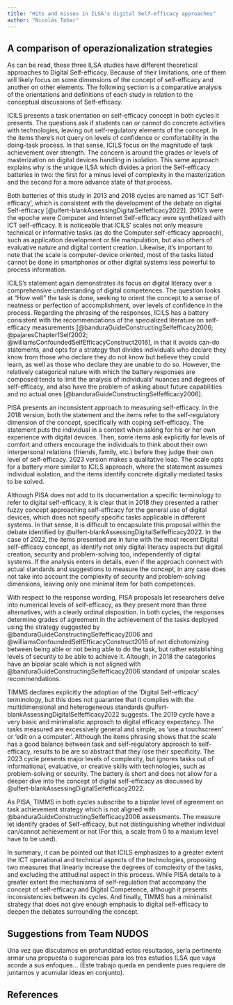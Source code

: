 ```yaml
---
title: "Hits and misses in ILSA's digital Self-efficacy approaches"
author: "Nicolás Tobar"
---
```


## A comparison of operazionalization strategies

As can be read, these three ILSA studies have different theoretical approaches to Digital Self-efficacy. Because of their limitations, one of them will likely focus on some dimensions of the concept of self-efficacy and another on other elements. The following section is a comparative analysis of the orientations and definitions of each study in relation to the conceptual discussions of Self-efficacy.

ICILS presents a task orientation on self-efficacy concept in both cycles it presents. The questions ask if students can or cannot do concrete activities with technologies, leaving out self-regulatory elements of the concept. In the items there's not query on levels of confidence or comfortability in the doing-task process. In that sense, ICILS focus on the magnitude of task achievement over strength. The concern is around the grades or levels of masterization on digital devices handling in isolation. This same approach explains why is the unique ILSA which divides a priori the Self-efficacy batteries in two: the first for a minus level of complexity in the masterization and the second for a more advance state of that process.

Both batteries of this study in 2013 and 2018 cycles are named as 'ICT Self-efficacy', which is consistent with the development of the debate on digital Self-efficacy [@ulfert-blankAssessingDigitalSelfefficacy2022]. 2010's were the epoche were Computer and Internet Self-efficacy were synthetized with ICT self-efficacy. It is noticeable that ICILS' scales not only measure technical or informative tasks (as do the Computer self-efficacy approach), such as application development or file manipulation, but also others of evaluative nature and digital content creation. Likewise, it's important to note that the scale is computer-device oriented, most of the tasks listed cannot be done in smartphones or other digital systems less powerful to process information.

ICILS's statement again demonstrates its focus on digital literacy over a comprehensive understanding of digital competences. The question looks at "How well" the task is done, seeking to orient the concept to a sense of neatness or perfection of accomplishment, over levels of confidence in the process. Regarding the phrasing of the responses, ICILS has a battery consistent with the recommendations of the specialized literature on self-efficacy measurements [@banduraGuideConstructingSelfefficacy2006; @pajaresChapter1Self2002; @williamsConfoundedSelfEfficacyConstruct2016], in that it avoids can-do statements, and opts for a strategy that divides individuals who declare they know from those who declare they do not know but believe they could learn, as well as those who declare they are unable to do so. However, the relatively categorical nature with which the battery responses are composed tends to limit the analysis of individuals' nuances and degrees of self-efficacy, and also have the problem of asking about future capabilities and no actual ones [@banduraGuideConstructingSelfefficacy2006].

PISA presents an inconsistent approach to measuring self-efficacy. In the 2018 version, both the statement and the items refer to the self-regulatory dimension of the concept, specifically with coping self-efficacy. The statement puts the individual in a context when asking for his or her own experience with digital devices. Then, some items ask explicitly for levels of comfort and others encourage the individuals to think about their own interpersonal relations (friends, family, etc.) before they judge their own level of self-efficacy. 2023 version makes a qualitative leap. The scale opts for a battery more similar to ICILS approach, where the statement assumes individual isolation, and the items identify concrete digitally mediated tasks to be solved.

Although PISA does not add to its documentation a specific terminology to refer to digital self-efficacy, it is clear that in 2018 they presented a rather fuzzy concept approaching self-efficacy for the general use of digital devices, which does not specify specific tasks applicable in different systems. In that sense, it is difficult to encapsulate this proposal within the debate identified by @ulfert-blankAssessingDigitalSelfefficacy2022. In the case of 2022, the items presented are in tune with the most recent Digital self-efficacy concept, as identify not only digital literacy aspects but digital creation, security and problem-solving too, independently of digital systems. If the analysis enters in details, even if the approach connect with actual standards and suggestions to measure the concept, in any case does not take into account the complexity of security and problem-solving dimensions, leaving only one minimal item for both competences.

With respect to the response wording, PISA proposals let researchers delve into numerical levels of self-efficacy, as they present more than three alternatives, with a clearly ordinal disposition. In both cycles, the responses determine grades of agreement in the achievement of the tasks deployed using the strategy suggested by @banduraGuideConstructingSelfefficacy2006 and @williamsConfoundedSelfEfficacyConstruct2016 of not dichotomizing between being able or not being able to do the task, but rather establishing levels of security to be able to achieve it. Altough, in 2018 the categories have an bipolar scale which is not aligned with @banduraGuideConstructingSelfefficacy2006 standard of unipolar scales recommendations.

TIMMS declares explicitly the adoption of the 'Digital Self-efficacy' terminology, but this does not guarantee that it complies with the multidimensional and heterogeneous standards @ulfert-blankAssessingDigitalSelfefficacy2022 suggests. The 2019 cycle have a very basic and minimalistic approach to digital efficacy expectancy. The tasks measured are excessively general and simple, as 'use a touchscreen' or 'edit on a computer'. Although the items phrasing shows that the scale has a good balance between task and self-regulatory approach to self-efficacy, results to be are so abstract that they lose their specificity. The 2023 cycle presents major levels of complexity, but ignores tasks out of informational, evaluative, or creative skills with technologies, such as problem-solving or security. The battery is short and does not allow for a deeper dive into the concept of digital self-efficacy as discussed by @ulfert-blankAssessingDigitalSelfefficacy2022.

As PISA, TIMMS in both cycles subscribe to a bipolar level of agreement on task achievement strategy which is not aligned with @banduraGuideConstructingSelfefficacy2006 assessments. The measure let identify grades of Self-efficacy, but not distinguishing whether individual can/cannot achievement or not (For this, a scale from 0 to a maxium level have to be used).

In summary, it can be pointed out that ICILS emphasizes to a greater extent the ICT operational and technical aspects of the technologies, proposing two measures that linearly increase the degrees of complexity of the tasks, and excluding the attitudinal aspect in this process. While PISA details to a greater extent the mechanisms of self-regulation that accompany the concept of self-efficacy and Digital Competence, although it presents inconsistencies between its cycles. And finally, TIMMS has a minimalist strategy that does not give enough emphasis to digital self-efficacy to deepen the debates surrounding the concept.

## Suggestions from Team NUDOS

Una vez que discutamos en profundidad estos resultados, sería pertinente armar una propuesta o sugerencias para los tres estudios ILSA que vaya acorde a sus enfoques... (Este trabajo queda en pendiente pues requiere de juntarnos y acumular ideas en conjunto).

## References
